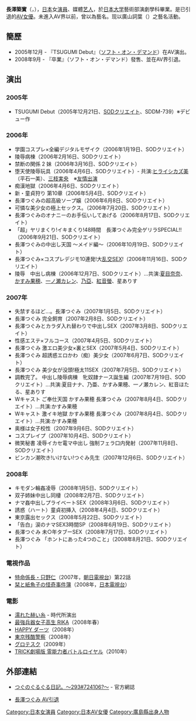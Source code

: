 {{AV女優|
|名前=長澤つぐみ
|ふりがな=ながさわ つぐみ
|画像ファイル=
|画像コメント=
|別名=橘亜沙美
|愛称=つぐ
|生年=1985
|生月=3
|生日=29
|出身地={{JPN}}・[[廣島縣|廣島縣]]
|血液型=A型
|時点=2007年
|身長=160
|体重=
|バスト=83
|ウエスト=57
|ヒップ=84
|カップ=C
|身体備考=
|ジャンル=[[寫真偶像|寫真偶像]]
|モデル内容=水着
|AV出演期間=2005年 - 2008年
|活動備考=
|他の活動=演員、艺人
|その他=
}}
{{japanese|japanese=長澤 つぐみ|kana=ながさわ つぐみ|romaji=Tsugumi Nagasawa}}
{{ruby notice}}
'''長澤築實'''（{{lang|ja|{{ruby-ja|長澤|ながさわ}}つぐみ}}，{{bd|1985年|3月29日|catIdx=T}}），[[日本|日本]]女[[演員|演員]]、媒體[[艺人|艺人]]，於[[日本大学|日本大学]]藝術部演劇學科畢業。是已引退的[[AV女優|AV女優]]。未進入AV界以前，曾以{{lang|ja|橘亜沙美}}為藝名。现以廣山詞葉（{{lang|ja|{{ruby-ja|広山 詞葉|ひろやま ことは}}}}）之藝名活動。

==簡歷==
* 2005年12月 - 『TSUGUMI Debut』（[[Soft_on_Demand|ソフト・オン・デマンド]]）在AV演出。
* 2008年9月 - 『卒業』（ソフト・オン・デマンド）發售、並在AV界引退。
==演出==
{{HideH|AV作品}}
=== 2005年 ===
* TSUGUMI Debut（2005年12月21日、[[SODクリエイト|SODクリエイト]]、SDDM-739）※デビュー作

=== 2006年 ===
* 学園コスプレ×全編デジタルモザイク（2006年1月19日、SODクリエイト）
* 陵辱病棟（2006年2月16日、SODクリエイト）
* 禁断の関係 2 妹（2006年3月16日、SODクリエイト）
* 堕天使陵辱玩具（2006年4月6日、SODクリエイト）- 共演:[[ヒライシカズ美|ヒライシカズ美]]（平石一美）、[[三枝実央|三枝実央]]　※[[友情出演|友情出演]]
* 痴漢地獄（2006年4月6日、SODクリエイト）
* 新・童貞狩り 第10章（2006年5月4日、SODクリエイト）
* 長澤つぐみの超高級ソープ嬢（2006年6月8日、SODクリエイト）
* 可憐な美少女の極上セックス。（2006年7月20日、SODクリエイト）
* 長澤つぐみのオナニーのお手伝いしてあげる（2006年8月17日、SODクリエイト）
* 「超」ヤリまくり!イキまくり!48時間　長澤つぐみ完全ゲリラSPECIAL!!（2006年9月21日、SODクリエイト）
* 長澤つぐみの中出し天国 ～メイド編～（2006年10月19日、SODクリエイト）
* 長澤つぐみ×コスプレデジモ10連発!大[[乱交|乱交]]SEX!（2006年11月16日、SODクリエイト）
* 陵辱　中出し病棟（2006年12月7日、SODクリエイト）…共演:[[夏目奈奈|夏目奈奈]]、[[かすみ果穂|かすみ果穂]]、[[一ノ瀬カレン|一ノ瀬カレン]]、[[乃亞|乃亞]]、[[紅音螢|紅音螢]]、星ありす

=== 2007年 ===
* 失禁するほど…。長澤つぐみ（2007年1月5日、SODクリエイト）
* 長澤つぐみ 完全飼育（2007年2月8日、SODクリエイト）
* 長澤つぐみとカラダ入れ替わりで中出しSEX（2007年3月8日、SODクリエイト）
* 性感エステ×フルコース（2007年4月5日、SODクリエイト） 
* 長澤つぐみ 激エロ美少女×裏とSEX（2007年5月4日、SODクリエイト）
* 長澤つぐみ 超誘惑エロかわ（痴）美少女（2007年6月7日、SODクリエイト）
* 長澤つぐみ 美少女が没頭!極太11SEX（2007年7月5日、SODクリエイト）
* 調教完了。 中出し陵辱病棟　牝奴隷ナース誕生編（2007年7月19日、SODクリエイト）…共演:夏目ナナ、乃亜、かすみ果穂、一ノ瀬カレン、紅音ほたる、星ありす
* Wキャスト ご奉仕天国 かすみ果穂 長澤つぐみ（2007年8月4日、SODクリエイト）…共演:かすみ果穂
* Wキャスト 激イキ地獄 かすみ果穂 長澤つぐみ（2007年8月4日、SODクリエイト）…共演:かすみ果穂
* 奥様は女子校性（2007年9月6日、SODクリエイト）
* コスプレイプ（2007年10月4日、SODクリエイト）
* 微笑秘書 凌辱イカセ電マ中出し 強制フェラ口内発射（2007年11月8日、SODクリエイト）
*ビンカン潮吹き!いけない!つぐみ先生（2007年12月6日、SODクリエイト）

=== 2008年 ===
* キモダン輪姦凌辱（2008年1月5日、SODクリエイト）
* 双子姉妹中出し同棲（2008年2月7日、SODクリエイト）
* ナマ姦中出しプライベートSEX（2008年3月6日、SODクリエイト）
* 誘惑（ハート）童貞初挿入（2008年4月4日、SODクリエイト）
*東京露出セックス（2008年5月22日、SODクリエイト）
*「告白」涙のナマSEX3時間SP（2008年6月19日、SODクリエイト）
* 長澤つぐみ 未○年タブーSEX（2008年7月17日、SODクリエイト）
* 長澤つぐみ 「ホントにあった4つのこと」（2008年8月21日、SODクリエイト）
{{HideF}}
===電視作品===
* [[特命係長・只野仁|特命係長・只野仁]]（2007年，[[朝日電視台|朝日電視台]]）第22話
* [[栞と紙魚子#栞と紙魚子の怪奇事件簿|栞と紙魚子の怪奇事件簿]]（2008年，[[日本電視台|日本電視台]]）

===電影===
* [[濡れた赫い糸|濡れた赫い糸]] - {{lang|ja|橘亜沙美}}時代所演出
* [[最強兵器女子高生_RIKA|最強兵器女子高生 RIKA]]（2008年春）
* [[HAPPY_ダーツ|HAPPY ダーツ]]（2008年）
* [[東京残酷警察|東京残酷警察]]（2008年）
* [[グロテスク_(映画)|グロテスク]]（2009年）
* [[TRICK劇場版_霊能力者バトルロイヤル|TRICK劇場版 霊能力者バトルロイヤル]]（2010年）

==外部連結==
*{{ja}} [https://web.archive.org/web/20090218200810/http://blog.livedoor.jp/tsugublog/ つぐのぐるぐる日記。～293#724106?～] - 官方網誌
*{{ja}} [https://web.archive.org/web/20090704113249/http://sodc.co.jp/special/nagasawa/top.html 長澤つぐみ AV引退]

{{DEFAULTSORT:Nagasawa Tsugumi}}
[[Category:日本女演員|Category:日本女演員]]
[[Category:日本AV女優|Category:日本AV女優]]
[[Category:廣島縣出身人物|Category:廣島縣出身人物]]